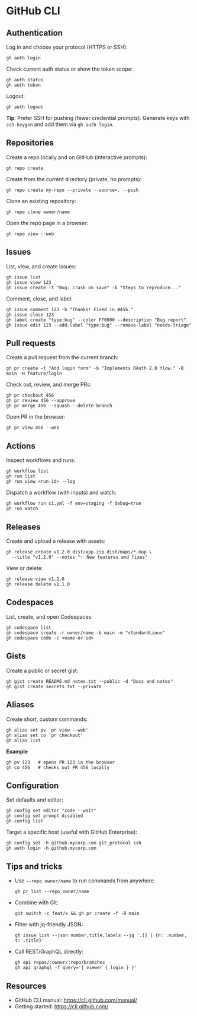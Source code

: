 # GitHub CLI

## Authentication

Log in and choose your protocol (HTTPS or SSH):

~~~
gh auth login
~~~

Check current auth status or show the token scope:

~~~
gh auth status
gh auth token
~~~

Logout:

~~~
gh auth logout
~~~

**Tip**: Prefer SSH for pushing (fewer credential prompts). Generate keys with `ssh-keygen` and add them via `gh auth login`.

## Repositories

Create a repo locally and on GitHub (interactive prompts):

~~~
gh repo create
~~~

Create from the current directory (private, no prompts):

~~~
gh repo create my-repo --private --source=. --push
~~~

Clone an existing repository:

~~~
gh repo clone owner/name
~~~

Open the repo page in a browser:

~~~
gh repo view --web
~~~

## Issues

List, view, and create issues:

~~~
gh issue list
gh issue view 123
gh issue create -t "Bug: crash on save" -b "Steps to reproduce..."
~~~

Comment, close, and label:

~~~
gh issue comment 123 -b "Thanks! Fixed in #456."
gh issue close 123
gh label create "type:bug" --color FF0000 --description "Bug report"
gh issue edit 123 --add-label "type:bug" --remove-label "needs-triage"
~~~

## Pull requests

Create a pull request from the current branch:

~~~
gh pr create -t "Add login form" -b "Implements OAuth 2.0 flow." -B main -H feature/login
~~~

Check out, review, and merge PRs:

~~~
gh pr checkout 456
gh pr review 456 --approve
gh pr merge 456 --squash --delete-branch
~~~

Open PR in the browser:

~~~
gh pr view 456 --web
~~~

## Actions

Inspect workflows and runs:

~~~
gh workflow list
gh run list
gh run view <run-id> --log
~~~

Dispatch a workflow (with inputs) and watch:

~~~
gh workflow run ci.yml -f env=staging -f debug=true
gh run watch
~~~

## Releases

Create and upload a release with assets:

~~~
gh release create v1.2.0 dist/app.zip dist/maps/*.map \
  --title "v1.2.0" --notes "✨ New features and fixes"
~~~

View or delete:

~~~
gh release view v1.2.0
gh release delete v1.1.0
~~~

## Codespaces

List, create, and open Codespaces:

~~~
gh codespace list
gh codespace create -r owner/name -b main -m "standardLinux"
gh codespace code -c <name-or-id>
~~~

## Gists

Create a public or secret gist:

~~~
gh gist create README.md notes.txt --public -d "Docs and notes"
gh gist create secrets.txt --private
~~~

## Aliases

Create short, custom commands:

~~~
gh alias set pv 'pr view --web'
gh alias set co 'pr checkout'
gh alias list
~~~

**Example**

~~~
gh pv 123   # opens PR 123 in the browser
gh co 456   # checks out PR 456 locally
~~~

## Configuration

Set defaults and editor:

~~~
gh config set editor "code --wait"
gh config set prompt disabled
gh config list
~~~

Target a specific host (useful with GitHub Enterprise):

~~~
gh config set -h github.mycorp.com git_protocol ssh
gh auth login -h github.mycorp.com
~~~

## Tips and tricks

- Use `--repo owner/name` to run commands from anywhere:
  ~~~
  gh pr list --repo owner/name
  ~~~
- Combine with Git:
  ~~~
  git switch -c feat/x && gh pr create -f -B main
  ~~~
- Filter with jq-friendly JSON:
  ~~~
  gh issue list --json number,title,labels --jq '.[] | {n: .number, t: .title}'
  ~~~
- Call REST/GraphQL directly:
  ~~~
  gh api repos/:owner/:repo/branches
  gh api graphql -f query='{ viewer { login } }'
  ~~~

## Resources

- GitHub CLI manual: https://cli.github.com/manual/
- Getting started: https://cli.github.com/